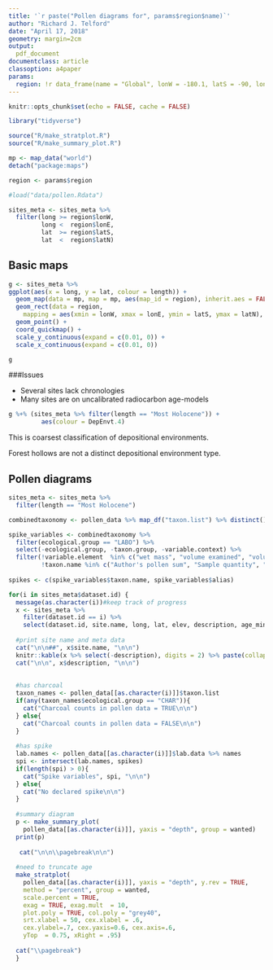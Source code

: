 ```yaml
---
title: '`r paste("Pollen diagrams for", params$region$name)`'
author: "Richard J. Telford"
date: "April 17, 2018"
geometry: margin=2cm
output: 
  pdf_document
documentclass: article
classoption: a4paper
params:
  region: !r data_frame(name = "Global", lonW = -180.1, latS = -90, lonE = 180.1, latN = 90)
---
```


```r
knitr::opts_chunk$set(echo = FALSE, cache = FALSE)
```


```r
library("tidyverse")

source("R/make_stratplot.R")
source("R/make_summary_plot.R")
```

```r
mp <- map_data("world")
detach("package:maps")

region <- params$region

#load("data/pollen.Rdata") 

sites_meta <- sites_meta %>% 
  filter(long >= region$lonW,
         long <  region$lonE,
         lat  >= region$latS,
         lat  <  region$latN)
```

## Basic maps

```r
g <- sites_meta %>% 
ggplot(aes(x = long, y = lat, colour = length)) +
  geom_map(data = mp, map = mp, aes(map_id = region), inherit.aes = FALSE, fill = "grey80") +
  geom_rect(data = region, 
    mapping = aes(xmin = lonW, xmax = lonE, ymin = latS, ymax = latN), colour = "red", fill = NA, inherit.aes = FALSE) +
  geom_point() +
  coord_quickmap() +
  scale_y_continuous(expand = c(0.01, 0)) + 
  scale_x_continuous(expand = c(0.01, 0)) 

g
```

###Issues

- Several sites lack chronologies
- Many sites are on uncalibrated radiocarbon age-models 

```r
g %+% (sites_meta %>% filter(length == "Most Holocene")) +
         aes(colour = DepEnvt.4)
```
 
This is coarsest classification of depositional environments. 

Forest hollows are not a distinct depositional environment type.


## Pollen diagrams

```r
sites_meta <- sites_meta %>% 
  filter(length == "Most Holocene")
```

```r
combinedtaxonomy <- pollen_data %>% map_df("taxon.list") %>% distinct() %>% as_tibble()

spike_variables <- combinedtaxonomy %>% 
  filter(ecological.group == "LABO") %>% 
  select(-ecological.group, -taxon.group, -variable.context) %>% 
  filter(!variable.element  %in% c("wet mass", "volume examined", "volume", "total", "pollen/spore", "number", "mounted volume", "dry mass", "dry mass examined"), 
         !taxon.name %in% c("Author's pollen sum", "Sample quantity", "Number of lines", "Transects across slide", "Synthetic depth"))
    
spikes <- c(spike_variables$taxon.name, spike_variables$alias) 
```


```r
for(i in sites_meta$dataset.id) {
  message(as.character(i))#keep track of progress
  x <- sites_meta %>% 
    filter(dataset.id == i) %>% 
    select(dataset.id, site.name, long, lat, elev, description, age_min, age_max, res, DepEnvt)
  
  #print site name and meta data
  cat("\n\n##", x$site.name, "\n\n")
  knitr::kable(x %>% select(-description), digits = 2) %>% paste(collapse = "\n") %>% cat()
  cat("\n\n", x$description, "\n\n")
  
  
  #has charcoal
  taxon_names <- pollen_data[[as.character(i)]]$taxon.list
  if(any(taxon_names$ecological.group == "CHAR")){
    cat("Charcoal counts in pollen data = TRUE\n\n")
  } else{
    cat("Charcoal counts in pollen data = FALSE\n\n")
  }
  
  #has spike
  lab.names <- pollen_data[[as.character(i)]]$lab.data %>% names
  spi <- intersect(lab.names, spikes)
  if(length(spi) > 0){ 
    cat("Spike variables", spi, "\n\n")
  } else{
    cat("No declared spike\n\n")
  }
  
  #summary diagram
  p <- make_summary_plot(
    pollen_data[[as.character(i)]], yaxis = "depth", group = wanted)
  print(p)
  
   cat("\n\n\\pagebreak\n\n")
  
  #need to truncate age
  make_stratplot(
    pollen_data[[as.character(i)]], yaxis = "depth", y.rev = TRUE, 
    method = "percent", group = wanted,
    scale.percent = TRUE,
    exag = TRUE, exag.mult  = 10, 
    plot.poly = TRUE, col.poly = "grey40", 
    srt.xlabel = 50, cex.xlabel = .6, 
    cex.ylabel=.7, cex.yaxis=0.6, cex.axis=.6, 
    yTop  = 0.75, xRight = .95)
  
  cat("\\pagebreak")
  }
```
